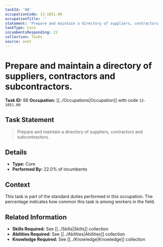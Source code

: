 ```yaml
---
taskId: '88'
occupationCode: 13-1051.00
occupationTitle: ''
statement: 'Prepare and maintain a directory of suppliers, contractors and subcontractors.'
taskType: Core
incumbentsResponding: 22
collection: Tasks
source: onet
---
```

# Prepare and maintain a directory of suppliers, contractors and subcontractors.

**Task ID:** 88
**Occupation:** [[../Occupations|Occupation]] with code `13-1051.00`

## Task Statement

> Prepare and maintain a directory of suppliers, contractors and subcontractors.

## Details

- **Type:** Core
- **Performed By:** 22.0% of incumbents

## Context

This task is part of the standard duties performed in this occupation. The percentage indicates how common this task is among workers in the field.

## Related Information

- **Skills Required:** See [[../Skills|Skills]] collection
- **Abilities Required:** See [[../Abilities|Abilities]] collection
- **Knowledge Required:** See [[../Knowledge|Knowledge]] collection
